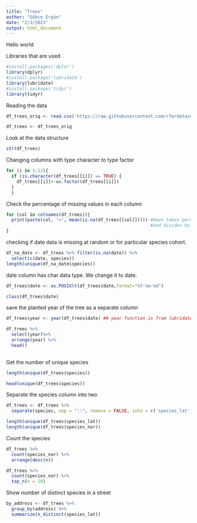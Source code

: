 ```yaml
---
title: "Trees"
author: "Gökce Ergün"
date: "2/3/2021"
output: html_document
---
```

Hello world

Libraries that are used
```r
#install.packages('dplyr')
library(dplyr)
#install.package('lubridate')
library(lubridate)
#install.package('tidyr')
library(tidyr)
```



Reading the data
```r
df_trees_orig <- read.csv('https://raw.githubusercontent.com/rfordatascience/tidytuesday/master/data/2020/2020-01-28/sf_trees.csv')

```

```r
df_trees <- df_trees_orig
```


Look at the data structure

```r
str(df_trees)
```
Changing columns with type character to type factor
```r

for (i in 1:12){ 
  if (is.character(df_trees[[i]]) == TRUE) {
    df_trees[[i]]<-as.factor(df_trees[[i]])
  }
  }

```


Check the percentage of missing values in each column

```r
for (col in colnames(df_trees)){
  print(paste(col, "=", mean(is.na(df_trees[[col]])))) #mean takes percentage here because adds up all TRUES (since their value is 1)
                                                       #and divides by total number of values (TRUE + FALSE)
}
```
checking if date data is missing at random or for particular species cohort.
```r
df_na_date <- df_trees %>% filter(is.na(date)) %>% 
  select(c(date, species))  
length(unique(df_na_date$species))

```

date column has char data type. We change it to date. 
```r
df_trees$date <- as.POSIXlt(df_trees$date,format="%Y-%m-%d")
```

```r
class(df_trees$date)
```


save the planted year of the tree as a separate column

```r
df_trees$year <- year(df_trees$date) ## year function is from lubridate package
```


```r
df_trees %>%
  select(year)%>%
  arrange(year) %>%
  head()
  
```



Get the number of unique species
```r
length(unique(df_trees$species))
```


```r
head(unique(df_trees$species))

```

Separate the species column into two
```r
df_trees <- df_trees %>% 
  separate(species, sep = "::", remove = FALSE, into = c('species_lat', 'species_nor'))
```



```r
length(unique(df_trees$species_lat))
length(unique(df_trees$species_nor))
```

Count the species

```r
df_trees %>%
  count(species_nor) %>%
  arrange(desc(n))
```



```r
df_trees %>%
  count(species_nor) %>%
  top_n(n = 10)
```




Show number of distinct species in a street

```r
by_address <- df_trees %>%
  group_by(address) %>%
  summarize(n_distinct(species_lat))
```

